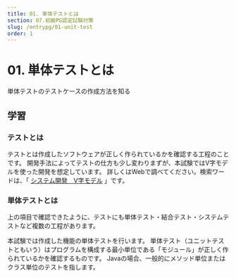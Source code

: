 ```yaml
---
title: 01. 単体テストとは
section: 07.初級PG認定試験対策
slug: /entrypg/01-unit-test
order: 1
---
```


# 01. 単体テストとは

<p className="goal">単体テストのテストケースの作成方法を知る</p>

## 学習

### テストとは

テストとは作成したソフトウェアが正しく作られているかを確認する工程のことです。
開発手法によってテストの仕方も少し変わりまずが、本試験ではV字モデルを使った開発を想定しています。
詳しくはWebで調べてください。検索ワードは、「 [システム開発　V字モデル](https://www.google.com/search?q=システム開発+V字モデル) 」です。

### 単体テストとは

上の項目で確認できたように、テストにも単体テスト・結合テスト・システムテストなど複数の工程があります。

本試験では作成した機能の単体テストを行います。
単体テスト（ユニットテストともいう）はプログラムを構成する最小単位である「モジュール」が正しく作られているかを確認するものです。
Javaの場合、一般的にメソッド単位またはクラス単位のテストを指します。